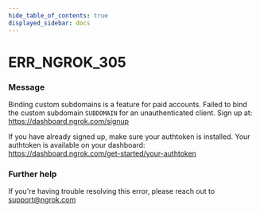 ```yaml
---
hide_table_of_contents: true
displayed_sidebar: docs
---
```



# ERR_NGROK_305

### Message

Binding custom subdomains is a feature for paid accounts.
Failed to bind the custom subdomain `SUBDOMAIN` for an unauthenticated client.
Sign up at: https://dashboard.ngrok.com/signup

If you have already signed up, make sure your authtoken is installed.
Your authtoken is available on your dashboard: https://dashboard.ngrok.com/get-started/your-authtoken

### Further help

If you're having trouble resolving this error, please reach out to [support@ngrok.com](mailto:support@ngrok.com?subject=Help%20with%20ERR_NGROK_305)

<ErrorDetails error="err_ngrok_305" />
